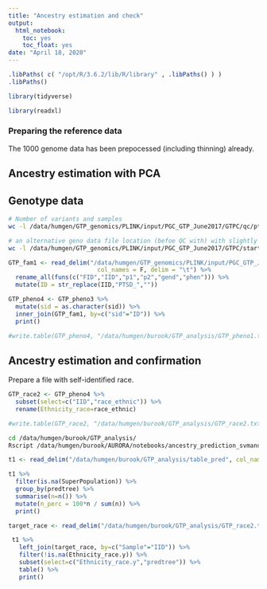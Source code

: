 ```yaml
---
title: "Ancestry estimation and check"
output:
  html_notebook:
    toc: yes
    toc_float: yes
date: "April 18, 2020"
---
```


```r
.libPaths( c( "/opt/R/3.6.2/lib/R/library" , .libPaths() ) )
.libPaths()
```

```r
library(tidyverse)

library(readxl)
```

### Preparing the reference data

The 1000 genome data has been prepocessed (including thinning) already. 


## Ancestry estimation with PCA


## Genotype data 

```bash
# Number of variants and samples
wc -l /data/humgen/GTP_genomics/PLINK/input/PGC_GTP_June2017/GTPC/qc/pts_gtpc_mix_am-qc.{bim,fam}

# an alternative geno data file location (befoe QC with) with slightly more samples and variants
wc -l /data/humgen/GTP_genomics/PLINK/input/PGC_GTP_June2017/GTPC/starting_data/Adam_final_GTP_pheno.{bim,fam}
```


```r
GTP_fam1 <- read_delim("/data/humgen/GTP_genomics/PLINK/input/PGC_GTP_June2017/GTPC/qc/pts_gtpc_mix_am-qc.fam",
                         col_names = F, delim = "\t") %>% 
  rename_all(funs(c("FID","IID","p1","p2","gend","phen"))) %>% 
  mutate(ID = str_replace(IID,"PTSD_",""))

GTP_pheno4 <- GTP_pheno3 %>% 
  mutate(sid = as.character(sid)) %>% 
  inner_join(GTP_fam1, by=c("sid"="ID")) %>% 
  print()

#write.table(GTP_pheno4, "/data/humgen/burook/GTP_analysis/GTP_pheno1.txt", row.names = FALSE, col.names = TRUE, quote = FALSE, sep = "\t")

```


## Ancestry estimation and confirmation

Prepare a file with self-identified race.
```r
GTP_race2 <- GTP_pheno4 %>% 
  subset(select=c("IID","race_ethnic")) %>% 
  rename(Ethnicity_race=race_ethnic)

#write.table(GTP_race2, "/data/humgen/burook/GTP_analysis/GTP_race2.txt", row.names = FALSE, col.names = TRUE, quote = FALSE, sep = "\t")

```

```bash
cd /data/humgen/burook/GTP_analysis/
Rscript /data/humgen/burook/AURORA/notebooks/ancestry_prediction_svmandtree.R /data/humgen/GTP_genomics/PLINK/input/PGC_GTP_June2017/GTPC/qc/pts_gtpc_mix_am-qc /data/humgen/burook/GTP_analysis/GTP_race2.txt

```


```r
t1 <- read_delim("/data/humgen/burook/GTP_analysis/table_pred", col_names = TRUE, delim = " ")

t1 %>% 
  filter(is.na(SuperPopulation)) %>% 
  group_by(predtree) %>%
  summarise(n=n()) %>%
  mutate(n_perc = 100*n / sum(n)) %>% 
  print()
```


```r
target_race <- read_delim("/data/humgen/burook/GTP_analysis/GTP_race2.txt", col_names = TRUE, delim = "\t")

 t1 %>% 
   left_join(target_race, by=c("Sample"="IID")) %>% 
   filter(!is.na(Ethnicity_race.y)) %>% 
   subset(select=c("Ethnicity_race.y","predtree")) %>% 
   table() %>% 
   print()

```




